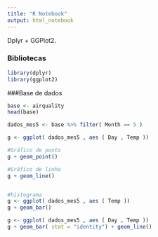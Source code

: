 ```yaml
---
title: "R Notebook"
output: html_notebook
---
```


Dplyr + GGPlot2. 


### Bibliotecas
```r
library(dplyr)
library(ggplot2)

```

###Base de dados
```r
base <- airquality
head(base)

```

```r

dados_mes5 <- base %>% filter( Month == 5 )

g <- ggplot( dados_mes5 , aes ( Day , Temp ))

#Gráfico de ponto
g + geom_point()

#Gráfico de linha
g + geom_line()



```

```r

#histograma
g <- ggplot( dados_mes5 , aes ( Temp ))
g + geom_bar()
```

```r


g <- ggplot( dados_mes5 , aes ( Day , Temp ))
g + geom_bar( stat = "identity") + geom_line()
```
